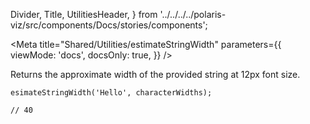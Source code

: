 
  Divider,
  Title,
  UtilitiesHeader,
} from '../../../../polaris-viz/src/components/Docs/stories/components';

<Meta
  title="Shared/Utilities/estimateStringWidth"
  parameters={{
    viewMode: 'docs',
    docsOnly: true,
  }}
/>

<UtilitiesHeader />

<Title type="h3">
  <code>estimateStringWidth()</code>
</Title>

<p>Returns the approximate width of the provided string at 12px font size.</p>

```tsx
esimateStringWidth('Hello', characterWidths);

// 40
```
